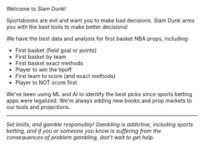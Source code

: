 Welcome to Slam Dunk!

Sportsbooks are evil and want you to make bad decisions. Slam Dunk arms you with the best tools to make better decisions!

We have the best data and analysis for first basket NBA props, including:

-   First basket (field goal or points)
-   First basket by team
-   First basket exact methods
-   Player to win the tipoff
-   First team to score (and exact methods)
-   Player to NOT score first

We've been using ML and AI to identify the best picks since sports betting apps were legalized. We're always adding new books and prop markets to our tools and projections.

------------------------------------------------------------------------

*Set limits, and gamble responsibly! Gambling is addictive, including sports betting, and if you or someone you know is suffering from the consequences of problem gambling, don't wait to get help.*
